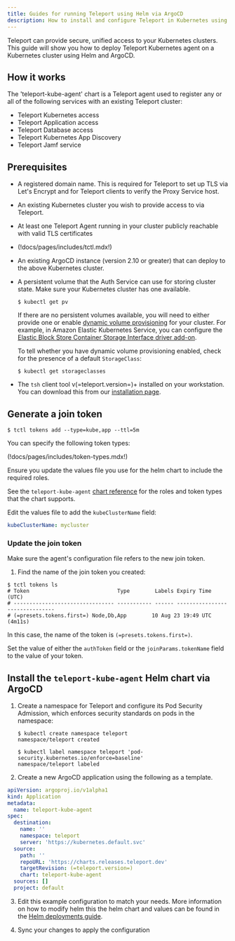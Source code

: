 ```yaml
---
title: Guides for running Teleport using Helm via ArgoCD
description: How to install and configure Teleport in Kubernetes using Helm and ArgoCD
---
```


Teleport can provide secure, unified access to your Kubernetes clusters. This
guide will show you how to deploy Teleport Kubernetes agent on a Kubernetes cluster using Helm
and ArgoCD.

## How it works

The 'teleport-kube-agent' chart is a Teleport agent used to register any or all of the following services
with an existing Teleport cluster:
- Teleport Kubernetes access
- Teleport Application access
- Teleport Database access
- Teleport Kubernetes App Discovery
- Teleport Jamf service

## Prerequisites

- A registered domain name. This is required for Teleport to set up TLS via
  Let's Encrypt and for Teleport clients to verify the Proxy Service host.

- An existing Kubernetes cluster you wish to provide access to via Teleport.

- At least one Teleport Agent running in your cluster publicly reachable with
  valid TLS certificates
 - (!docs/pages/includes/tctl.mdx!)

- An existing ArgoCD instance (version 2.10 or greater) that can deploy to the
  above Kubernetes cluster.

- A persistent volume that the Auth Service can use for storing cluster state.
  Make sure your Kubernetes cluster has one available.
  
  
  ```code
  $ kubectl get pv
  ```

  If there are no persistent volumes available, you will need to either provide
  one or enable [dynamic volume
  provisioning](https://kubernetes.io/docs/concepts/storage/dynamic-provisioning/#enabling-dynamic-provisioning)
  for your cluster. For example, in Amazon Elastic Kubernetes Service, you can
  configure the [Elastic Block Store Container Storage Interface driver
  add-on](https://docs.aws.amazon.com/eks/latest/userguide/managing-ebs-csi.html).

  To tell whether you have dynamic volume provisioning enabled, check for the
  presence of a default `StorageClass`:

  ```code
  $ kubectl get storageclasses
  ```

- The `tsh` client tool v(=teleport.version=)+ installed on your workstation.
  You can download this from our [installation page](../../../installation.mdx).
  
## Generate a join token

```code
$ tctl tokens add --type=kube,app --ttl=5m
```

You can specify the following token types:

(!docs/pages/includes/token-types.mdx!)

Ensure you update the values file you use for the helm chart
to include the required roles.

See the `teleport-kube-agent` [chart
reference](../../reference/helm-reference/teleport-kube-agent.mdx#roles) for the
roles and token types that the chart supports.

Edit the values file to add the `kubeClusterName` field:

```yaml
kubeClusterName: mycluster
```

### Update the join token

Make sure the agent's configuration file refers to the new join token.

1. Find the name of the join token you created:

```code
$ tctl tokens ls
# Token                            Type        Labels Expiry Time (UTC)
# -------------------------------- ----------- ------ -------------------------------
# (=presets.tokens.first=) Node,Db,App        10 Aug 23 19:49 UTC (4m11s)
```

In this case, the name of the token is `(=presets.tokens.first=)`.

Set the value of either the `authToken` field or the `joinParams.tokenName`
field to the value of your token.

## Install the `teleport-kube-agent` Helm chart via ArgoCD

1. Create a namespace for Teleport and configure its Pod Security Admission,
   which enforces security standards on pods in the namespace:

   ```code
   $ kubectl create namespace teleport
   namespace/teleport created
   
   $ kubectl label namespace teleport 'pod-security.kubernetes.io/enforce=baseline'
   namespace/teleport labeled
   ```

2. Create a new ArgoCD application using the following as a template.

``` yaml
apiVersion: argoproj.io/v1alpha1
kind: Application
metadata:
  name: teleport-kube-agent
spec:
  destination:
    name: ''
    namespace: teleport
    server: 'https://kubernetes.default.svc'
  source:
    path: ''
    repoURL: 'https://charts.releases.teleport.dev'
    targetRevision: (=teleport.version=)
    chart: teleport-kube-agent
  sources: []
  project: default
```

3. Edit this example configuration to match your needs.
More information on how to modify helm this the helm chart
and values can be found in the [Helm deployments guide](./helm-deployments.mdx).

4. Sync your changes to apply the configuration

